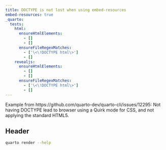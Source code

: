 ```yaml
---
title: DOCTYPE is not lost when using embed-resources
embed-resources: true
_quarto:
  tests:
    html:
      ensureHtmlElements:
        - []
        - []
      ensureFileRegexMatches:
        - ['\<\!DOCTYPE html\>'] 
        - []
    revealjs:
      ensureHtmlElements:
        - []
        - []
      ensureFileRegexMatches:
        - ['\<\!DOCTYPE html\>'] 
        - []
---
```


Example from https://github.com/quarto-dev/quarto-cli/issues/12295: Not having DOCTYPE lead to browser using a Quirk mode for CSS, and not applying the standard HTML5. 

## Header

```bash
quarto render --help
```